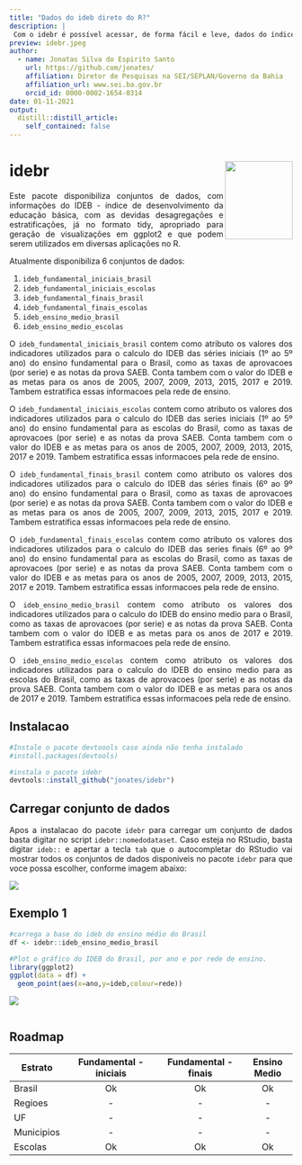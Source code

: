 ```yaml
---
title: "Dados do ideb direto do R?"
description: |
 Com o idebr é possível acessar, de forma fácil e leve, dados do índice de desenvolvimento da educação básica, diretamente do R, sem precisar fazer download de nenhum arquivo.
preview: idebr.jpeg
author:
  - name: Jonatas Silva do Espirito Santo 
    url: https://github.com/jonates/
    affiliation: Diretor de Pesquisas na SEI/SEPLAN/Governo da Bahia
    affiliation_url: www.sei.ba.gov.br
    orcid_id: 0000-0002-1654-0314
date: 01-11-2021
output:
  distill::distill_article:
    self_contained: false
---
```

<style>
body {
text-align: justify}
</style>

# idebr <a href='https://curso-r.github.io/idebr'><img src="https://github.com/jonates/idebr/blob/main/idebr.png?raw=true" align="right" width="120.216" height="139"/></a>

Este pacote disponibiliza conjuntos de dados, com informações do IDEB - índice de desenvolvimento da educação básica, com as devidas desagregações e estratificações, já no formato tidy, apropriado para geração de visualizações em ggplot2 e que podem serem utilizados em diversas aplicações no R.

Atualmente disponibiliza 6 conjuntos de dados:

1.  `ideb_fundamental_iniciais_brasil`
1.  `ideb_fundamental_iniciais_escolas`
1.  `ideb_fundamental_finais_brasil`
1.  `ideb_fundamental_finais_escolas`
1.  `ideb_ensino_medio_brasil`
1.  `ideb_ensino_medio_escolas`

O `ideb_fundamental_iniciais_brasil` contem como atributo os valores dos indicadores utilizados para o calculo do IDEB das séries iniciais (1º ao 5º ano) do ensino fundamental para o Brasil, como as taxas de aprovacoes (por serie) e as notas da prova SAEB. Conta tambem com o valor do IDEB e as metas para os anos de 2005, 2007, 2009, 2013, 2015, 2017 e 2019. Tambem estratifica essas informacoes pela rede de ensino.

O `ideb_fundamental_iniciais_escolas` contem como atributo os valores dos indicadores utilizados para o calculo do IDEB das series iniciais (1º ao 5º ano) do ensino fundamental para as escolas do Brasil, como as taxas de aprovacoes (por serie) e as notas da prova SAEB. Conta tambem com o valor do IDEB e as metas para os anos de 2005, 2007, 2009, 2013, 2015, 2017 e 2019. Tambem estratifica essas informacoes pela rede de ensino.

O `ideb_fundamental_finais_brasil` contem como atributo os valores dos indicadores utilizados para o calculo do IDEB das séries finais (6º ao 9º ano) do ensino fundamental para o Brasil, como as taxas de aprovacoes (por serie) e as notas da prova SAEB. Conta tambem com o valor do IDEB e as metas para os anos de 2005, 2007, 2009, 2013, 2015, 2017 e 2019. Tambem estratifica essas informacoes pela rede de ensino.

O `ideb_fundamental_finais_escolas` contem como atributo os valores dos indicadores utilizados para o calculo do IDEB das series finais (6º ao 9º ano) do ensino fundamental para as escolas do Brasil, como as taxas de aprovacoes (por serie) e as notas da prova SAEB. Conta tambem com o valor do IDEB e as metas para os anos de 2005, 2007, 2009, 2013, 2015, 2017 e 2019. Tambem estratifica essas informacoes pela rede de ensino.

O `ideb_ensino_medio_brasil` contem como atributo os valores dos indicadores utilizados para o calculo do IDEB do ensino medio para o Brasil, como as taxas de aprovacoes (por serie) e as notas da prova SAEB. Conta tambem com o valor do IDEB e as metas para os anos de 2017 e 2019. Tambem estratifica essas informacoes pela rede de ensino.

O `ideb_ensino_medio_escolas` contem como atributo os valores dos indicadores utilizados para o calculo do IDEB do ensino medio para as escolas do Brasil, como as taxas de aprovacoes (por serie) e as notas da prova SAEB. Conta tambem com o valor do IDEB e as metas para os anos de 2017 e 2019. Tambem estratifica essas informacoes pela rede de ensino.

## Instalacao

``` .r
#Instale o pacote devtoools caso ainda não tenha instalado
#install.packages(devtools)

#instala o pacote idebr
devtools::install_github("jonates/idebr")
```
## Carregar conjunto de dados
Apos a instalacao do pacote `idebr` para carregar um conjunto de dados basta digitar no script `idebr::nomedodataset`. Caso esteja no RStudio, basta digitar `ideb::` e apertar a tecla `tab` que o autocompletar do RStudio vai mostrar todos os conjuntos de dados disponiveis no pacote `idebr` para que voce possa escolher, conforme imagem abaixo:

<img src="https://raw.githubusercontent.com/jonates/idebr/main/carregando_dados.png"/>

## Exemplo 1

``` .r
#carrega a base do ideb do ensino médio do Brasil
df <- idebr::ideb_ensino_medio_brasil

#Plot o gráfico do IDEB do Brasil, por ano e por rede de ensino.
library(ggplot2)
ggplot(data = df) +
  geom_point(aes(x=ano,y=ideb,colour=rede))
```
<img src="https://raw.githubusercontent.com/jonates/idebr/main/diagrama_dispersao_Brasil_EM.png"/>


``` .r
```

## Roadmap

Estrato    | Fundamental - iniciais | Fundamental - finais | Ensino Medio             |
---------- | :--------------------: | :------------------: | :----------:
Brasil     | Ok | Ok | Ok
Regioes    | - | - | -
UF         | - | - | -
Municipios | - | - | -
Escolas    | Ok | Ok | Ok
